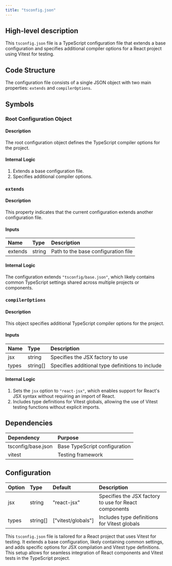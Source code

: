 ```yaml
---
title: "tsconfig.json"
---
```


## High-level description
This `tsconfig.json` file is a TypeScript configuration file that extends a base configuration and specifies additional compiler options for a React project using Vitest for testing.

## Code Structure
The configuration file consists of a single JSON object with two main properties: `extends` and `compilerOptions`.

## Symbols

### Root Configuration Object
#### Description
The root configuration object defines the TypeScript compiler options for the project.

#### Internal Logic
1. Extends a base configuration file.
2. Specifies additional compiler options.

### `extends`
#### Description
This property indicates that the current configuration extends another configuration file.

#### Inputs
| Name | Type | Description |
|:-----|:-----|:------------|
| extends | string | Path to the base configuration file |

#### Internal Logic
The configuration extends `"tsconfig/base.json"`, which likely contains common TypeScript settings shared across multiple projects or components.

### `compilerOptions`
#### Description
This object specifies additional TypeScript compiler options for the project.

#### Inputs
| Name | Type | Description |
|:-----|:-----|:------------|
| jsx | string | Specifies the JSX factory to use |
| types | string[] | Specifies additional type definitions to include |

#### Internal Logic
1. Sets the `jsx` option to `"react-jsx"`, which enables support for React's JSX syntax without requiring an import of React.
2. Includes type definitions for Vitest globals, allowing the use of Vitest testing functions without explicit imports.

## Dependencies
| Dependency | Purpose |
|:-----------|:--------|
| tsconfig/base.json | Base TypeScript configuration |
| vitest | Testing framework |

## Configuration
| Option | Type | Default | Description |
|:-------|:-----|:--------|:------------|
| jsx | string | "react-jsx" | Specifies the JSX factory to use for React components |
| types | string[] | ["vitest/globals"] | Includes type definitions for Vitest globals |

This `tsconfig.json` file is tailored for a React project that uses Vitest for testing. It extends a base configuration, likely containing common settings, and adds specific options for JSX compilation and Vitest type definitions. This setup allows for seamless integration of React components and Vitest tests in the TypeScript project.